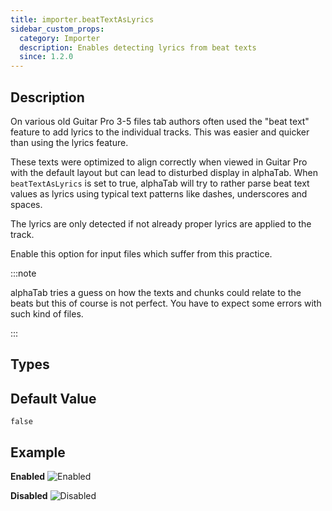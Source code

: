 ```yaml
---
title: importer.beatTextAsLyrics
sidebar_custom_props:
  category: Importer
  description: Enables detecting lyrics from beat texts
  since: 1.2.0
---
```


<SinceBadge since="1.2.0" />


## Description

On various old Guitar Pro 3-5 files tab authors often used the "beat text" feature to add lyrics to the individual tracks. 
This was easier and quicker than using the lyrics feature. 

These texts were optimized to align correctly when viewed in Guitar Pro with the default layout but can lead to 
disturbed display in alphaTab. When `beatTextAsLyrics` is set to true, alphaTab will try to rather parse beat text 
values as lyrics using typical text patterns like dashes, underscores and spaces. 

The lyrics are only detected if not already proper lyrics are applied to the track.

Enable this option for input files which suffer from this practice.

:::note

alphaTab tries a guess on how the texts and chunks could relate to the beats but this 
of course is not perfect. You have to expect some errors with such kind of files.

:::

<PropertyDescription metadata={metadata} />

## Types

<TypeTable>
    <TypeRow name="bool" />
</TypeTable>

## Default Value
`false`

## Example

**Enabled**
![Enabled](/img/reference/property/beattextaslyrics-enabled.png)

**Disabled**
 ![Disabled](/img/reference/property/beattextaslyrics-disabled.png)